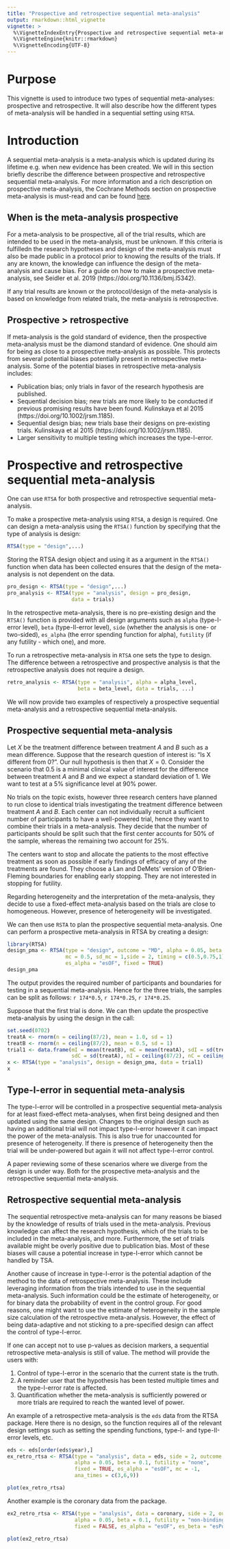 ```yaml
---
title: "Prospective and retrospective sequential meta-analysis"
output: rmarkdown::html_vignette
vignette: >
  %\VignetteIndexEntry{Prospective and retrospective sequential meta-analysis}
  %\VignetteEngine{knitr::rmarkdown}
  %\VignetteEncoding{UTF-8}
---
```


# Purpose

This vignette is used to introduce two types of sequential meta-analyses: prospective and retrospective. It will also describe how the different types of meta-analysis will be handled in a sequential setting using `RTSA`. 

# Introduction

A sequential meta-analysis is a meta-analysis which is updated during its lifetime e.g. when new evidence has been created. We will in this section briefly describe the difference between prospective and retrospective sequential meta-analysis. For more information and a rich description on prospective meta-analysis, the Cochrane Methods section on prospective meta-analysis is must-read and can be found [here](https://methods.cochrane.org/pma/).

## When is the meta-analysis prospective

For a meta-analysis to be prospective, all of the trial results, which are intended to be used in the meta-analysis, must be unknown. If this criteria is fulfilledn the research hypotheses and design of the meta-analysis must also be made public in a protocol prior to knowing the results of the trials. If any are known, the knowledge can influence the design of the meta-analysis and cause bias. For a guide on how to make a prospective meta-analysis, see Seidler et al. 2019 (https://doi.org/10.1136/bmj.l5342).

If any trial results are known or the protocol/design of the meta-analysis is based on knowledge from related trials, the meta-analysis is retrospective.

## Prospective > retrospective

If meta-analysis is the gold standard of evidence, then the prospective meta-analysis must be the diamond standard of evidence. One should aim for being as close to a prospective meta-analysis as possible. This protects from several potential biases potentially present in retrospective meta-analysis. Some of the potential biases in retrospective meta-analysis includes:

- Publication bias; only trials in favor of the research hypothesis are published. 
- Sequential decision bias; new trials are more likely to be conducted if previous promising results have been found. Kulinskaya et al 2015 (https://doi.org/10.1002/jrsm.1185).
- Sequential design bias; new trials base their designs on pre-existing trials. Kulinskaya et al 2015 (https://doi.org/10.1002/jrsm.1185).
- Larger sensitivity to multiple testing which increases the type-I-error.

# Prospective and retrospective sequential meta-analysis

One can use `RTSA` for both prospective and retrospective sequential meta-analysis.

To make a prospective meta-analysis using `RTSA`, a design is required. One can design a meta-analysis using the `RTSA()` function by specifying that the type of analysis is design: 

```r
RTSA(type = "design",...)
```

Storing the RTSA design object and using it as a argument in the `RTSA()` function when data has been collected ensures that the design of the meta-analysis is not dependent on the data. 

```r
pro_design <- RTSA(type = "design",...)
pro_analysis <- RTSA(type = "analysis", design = pro_design, 
                     data = trials)
```

In the retrospective meta-analysis, there is no pre-existing design and the `RTSA()` function is provided with all design arguments such as `alpha` (type-I-error level), `beta` (type-II-error level), `side` (whether the analysis is one- or two-sided), `es_alpha` (the error spending function for alpha), `futility` (if any futility - which one), and more. 

To run a retrospective meta-analysis in `RTSA` one sets the type to design. The difference between a retrospective and prospective analysis is that the retrospective analysis does not require a design.  

```r
retro_analysis <- RTSA(type = "analysis", alpha = alpha_level, 
                       beta = beta_level, data = trials, ...)
```

We will now provide two examples of respectively a prospective sequential meta-analysis and a retrospective sequential meta-analysis.

## Prospective sequential meta-analysis

Let $X$ be the treatment difference between treatment $A$ and $B$ such as a mean difference. Suppose that the research question of interest is: "Is X different from 0?". Our null hypothesis is then that $X=0$. Consider the scenario that 0.5 is a minimal clinical value of interest for the difference between treatment $A$ and $B$ and we expect a standard deviation of 1. We want to test at a 5% significance level at 90% power. 

No trials on the topic exists, however three research centers have planned to run close to identical trials investigating the treatment difference between treatment $A$ and $B$. Each center can not individually recruit a sufficient number of participants to have a well-powered trial, hence they want to combine their trials in a meta-analysis. They decide that the number of participants should be split such that the first center accounts for 50% of the sample, whereas the remaining two account for 25%.

The centers want to stop and allocate the patients to the most effective treatment as soon as possible if early findings of efficacy of any of the treatments are found. They choose a Lan and DeMets' version of O'Brien-Fleming boundaries for enabling early stopping. They are not interested in stopping for futility. 

Regarding heterogeneity and the interpretation of the meta-analysis, they decide to use a fixed-effect meta-analysis based on the trials are close to homogeneous. However, presence of heterogeneity will be investigated.

We can then use `RSTA` to plan the prospective sequential meta-analysis. One can perform a prospective meta-analysis in RTSA by creating a design:

```r
library(RTSA)
design_pma <- RTSA(type = "design", outcome = "MD", alpha = 0.05, beta = 0.1,
                   mc = 0.5, sd_mc = 1,side = 2, timing = c(0.5,0.75,1),
                   es_alpha = "esOF", fixed = TRUE)
design_pma
```

The output provides the required number of participants and boundaries for testing in a sequential meta-analysis. Hence for the three trials, the samples can be split as follows: `r 174*0.5`, `r 174*0.25`, `r 174*0.25`.

Suppose that the first trial is done. We can then update the prospective meta-analysis by using the design in the call: 

```r
set.seed(0702)
treatA <- rnorm(n = ceiling(87/2), mean = 1.0, sd = 1)
treatB <- rnorm(n = ceiling(87/2), mean = 0.5, sd = 1)
trial1 <- data.frame(mI = mean(treatB), mC = mean(treatA), sdI = sd(treatB),
                     sdC = sd(treatA), nI = ceiling(87/2), nC = ceiling(87/2))
x <- RTSA(type = "analysis", design = design_pma, data = trial1)
x
```
## Type-I-error in sequential meta-analysis

The type-I-error will be controlled in a prospective sequential meta-analysis for at least fixed-effect meta-analyses, when first being designed and then updated using the same design. Changes to the original design such as having an additional trial will not impact type-I-error however it can impact the power of the meta-analysis. This is also true for unaccounted for presence of heterogeneity. If there is presence of heterogeneity then the trial will be under-powered but again it will not affect type-I-error control. 

A paper reviewing some of these scenarios where we diverge from the design is under way. Both for the prospective meta-analysis and the retrospective sequential meta-analysis. 

## Retrospective sequential meta-analysis

The sequential retrospective meta-analysis can for many reasons be biased by the knowledge of results of trials used in the meta-analysis. Previous knowledge can affect the research hypothesis, which of the trials to be included in the meta-analysis, and more. Furthermore, the set of trials available might be overly positive due to publication bias. Most of these biases will cause a potential increase in type-I-error which cannot be handled by TSA.

Another cause of increase in type-I-error is the potential adaption of the method to the data of retrospective meta-analysis. These include leveraging information from the trials intended to use in the sequential meta-analysis. Such information could be the estimate of heterogeneity, or for binary data the probability of event in the control group. For good reasons, one might want to use the estimate of heterogeneity in the sample size calculation of the retrospective meta-analysis. However, the effect of being data-adaptive and not sticking to a pre-specified design can affect the control of type-I-error. 

If one can accept not to use p-values as decision markers, a sequential retrospective meta-analysis is still of value. The method will provide the users with:

1. Control of type-I-error in the scenario that the current state is the truth.
2. A reminder user that the hypothesis has been tested multiple times and the type-I-error rate is affected.
3. Quantification whether the meta-analysis is sufficiently powered or more trials are required to reach the wanted level of power. 

An example of a retrospective meta-analysis is the `eds` data from the RTSA package. Here there is no design, so the function requires all of the relevant design settings such as setting the spending functions, type-I- and type-II-error levels, etc. 

```r
eds <- eds[order(eds$year),]
ex_retro_rtsa <- RTSA(type = "analysis", data = eds, side = 2, outcome = "MD",
                      alpha = 0.05, beta = 0.1, futility = "none", 
                      fixed = TRUE, es_alpha = "esOF", mc = -1,
                      ana_times = c(3,6,9))
```

```r
plot(ex_retro_rtsa)
```

Another example is the coronary data from the package. 

```r
ex2_retro_rtsa <- RTSA(type = "analysis", data = coronary, side = 2, outcome = "OR",
                      alpha = 0.05, beta = 0.1, futility = "non-binding", 
                      fixed = FALSE, es_alpha = "esOF", es_beta = "esPoc", mc = 0.9)
```

```r
plot(ex2_retro_rtsa)
```